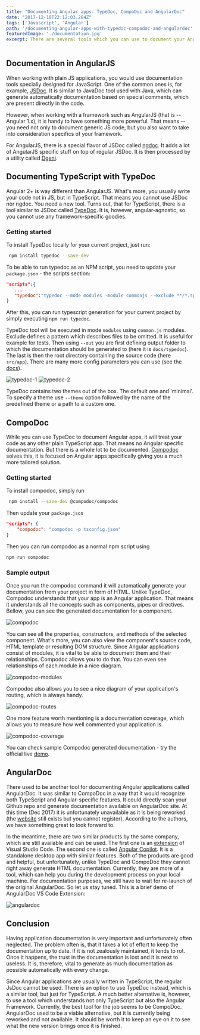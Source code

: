```yaml
---
title: "Documenting Angular apps: TypeDoc, CompoDoc and AngularDoc"
date: "2017-12-18T22:12:03.284Z"
tags: ['Javascript', 'Angular']
path: '/documenting-angular-apps-with-typedoc-compodoc-and-angulardoc'
featuredImage: './documentation.jpg'
excerpt: There are several tools which you can use to document your Angular 2+ app. Let's compare them so you can decide what is the most suitable in your case.
---
```


<PostHeader frontmatter={props.data.mdx.frontmatter} />

## Documentation in AngularJS
When working with plain JS applications, you would use documentation tools specially designed for JavaScript. One of the common ones is, for example, [JSDoc](http://usejsdoc.org/). It is similar to JavaDoc tool used with Java, which can generate automatically documentation based on special comments, which are present directly in the code.

However, when working with a framework such as AngularJS (that is -- Angular 1.x), it is handy to have something more powerful. That means -- you need not only to document generic JS code, but you also want to take into consideration specifics of your framework.

For AngularJS, there is a special flavor of JSDoc called [ngdoc](https://github.com/angular/angular.js/wiki/Writing-AngularJS-Documentation). It adds a lot of AngularJS specific stuff on top of regular JSDoc. It is then processed by a utility called [Dgeni](https://github.com/angular/dgeni).

## Documenting TypeScript with TypeDoc
Angular 2+ is way different than AngularJS. What's more, you usually write your code not in JS, but in TypeScript. That means you cannot use JSDoc nor ngdoc. You need a new tool. Turns out, that for TypeScript, there is a tool similar to JSDoc called [TypeDoc](http://typedoc.org/). It is, however, angular-agnostic, so you cannot use any framework-specific goodies.

### Getting started

To install TypeDoc locally for your current project, just run:

```bash
 npm install typedoc --save-dev
```

To be able to run typedoc as an NPM script, you need to update your `package.json` - the scripts section:

```json
"scripts":{
   ...
   "typedoc":"typedoc --mode modules -module commonjs --exclude **/*.spec.ts --out docs/typedoc src/app"
}
```

After this, you can run typescript generation for your current project by simply executing `npm run typedoc`.

TypeDoc tool will be executed in mode `modules` using `common.js` modules. Exclude defines a pattern which describes files to be omitted. It is useful for example for tests. Then using `--out` you are first defining output folder to which the documentation should be generated to (here it is `docs/typedoc`). The last is then the root directory containing the source code (here `src/app`).  There are many more config parameters you can use (see the [docs](https://github.com/TypeStrong/typedoc)).

![typedoc-1](./documentation-typedoc.png)
![typedoc-2](./documentation-typedoc-2.png)

TypeDoc contains two themes out of the box. The default one and 'minimal'. To specify a theme use `--theme` option followed by the name of the predefined theme or a path to a custom one.

## CompoDoc
While you can use TypeDoc to document Angular apps, it will treat your code as any other plain TypeScript app. That means no Angular specific documentation. But there is a whole lot to be documented. [Compodoc](https://compodoc.github.io/website/) solves this, it is focused on Angular apps specifically giving you a much more tailored solution.

### Getting started

To install compodoc, simply run

```bash
 npm install --save-dev @compodoc/compodoc
```

Then update your `package.json`

```json
"scripts": {
    "compodoc": "compodoc -p tsconfig.json"
}
```

Then you can run compodoc as a normal npm script using

```bash
npm run compodoc
```

### Sample output

Once you run the compodoc command it will automatically generate your documentation from your project in form of HTML. Unlike TypeDoc, Compodoc understands that your app is an Angular application. That means it understands all the concepts such as components, pipes or directives. Bellow, you can see the generated documentation for a component.

![compodoc](./documentation-compodoc.png)

You can see all the properties, constructors, and methods of the selected component. What's more, you can also view the component's source code, HTML template or resulting DOM structure. Since Angular applications consist of modules, it is vital to be able to document them and their relationships. Compodoc allows you to do that. You can even see relationships of each module in a nice diagram.

![compodoc-modules](./documentation-compodoc-modules.png)

Compodoc also allows you to see a nice diagram of your application's routing, which is always handy.

![compodoc-routes](./documentation-compodoc-routes.png)

One more feature worth mentioning is a documentation coverage, which allows you to measure how well commented your application is.

![compodoc-coverage](./documentation-compodoc-coverage.png)

You can check sample Compodoc generated documentation - try the official live [demo](https://compodoc.github.io/compodoc-demo-todomvc-angular/).

## AngularDoc
There used to be another tool for documenting Angular applications called AngularDoc. It was similar to CompoDoc in a way that it would recognize both TypeScript and Angular-specific features. It could directly scan your Github repo and generate documentation available on AngularDoc site. At this time (Dec 2017) it is unfortunately unavailable as it is being reworked (the [website](https://angulardoc.io/main) still exists but you cannot register). According to the authors, we have something great to look forward to.

In the meantime, there are two similar products by the same company, which are still available and can be used. The first one is an [extension](https://marketplace.visualstudio.com/items?itemName=AngularDoc.angulardoc-vscode) of Visual Studio Code. The second one is called [Angular Copilot](https://angulardoc.github.io/#/products). It is a standalone desktop app with similar features. Both of the products are good and helpful, but unfortunately, unlike TypeDoc and CompoDoc they cannot right away generate HTML documentation. Currently, they are more of a tool, which can help you during the development process on your local machine. For documentation purposes, we still have to wait for re-launch of the original AngularDoc. So let us stay tuned. This is a brief demo of AngularDoc VS Code Extension:

![angulardoc](./documentation-angulardoc-extension.gif)

## Conclusion
Having application documentation is very important and unfortunately often neglected. The problem often is, that it takes a lot of effort to keep the documentation up to date. If it is not zealously maintained, it tends to rot. Once it happens, the trust in the documentation is lost and it is next to useless. It is, therefore, vital to generate as much documentation as possible automatically with every change.

Since Angular applications are usually written in TypeScript, the regular JsDoc cannot be used. There is an option to use TypeDoc instead, which is a similar tool, but just for TypeScript. A much better alternative is, however, to use a tool which understands not only TypeScript but also the Angular Framework. Currently, the best tool for the job seems to be CompoDoc. AngularDoc used to be a viable alternative, but it is currently being reworked and not available. It should be worth it to keep an eye on it to see what the new version brings once it is finished.
